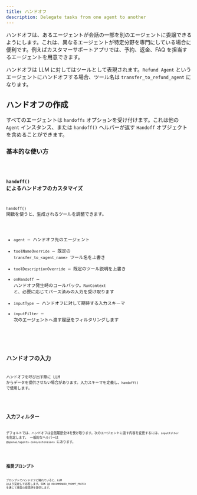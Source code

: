 ```yaml
---
title: ハンドオフ
description: Delegate tasks from one agent to another
---
```



ハンドオフは、あるエージェントが会話の一部を別のエージェントに委譲できるようにします。これは、異なるエージェントが特定分野を専門にしている場合に便利です。例えばカスタマーサポートアプリでは、予約、返金、FAQ を担当するエージェントを用意できます。

ハンドオフは LLM に対してはツールとして表現されます。`Refund Agent` というエージェントにハンドオフする場合、ツール名は `transfer_to_refund_agent` になります。

## ハンドオフの作成

すべてのエージェントは `handoffs` オプションを受け付けます。これは他の `Agent` インスタンス、または `handoff()` ヘルパーが返す `Handoff` オブジェクトを含めることができます。

### 基本的な使い方

<Code lang="typescript" code={basicUsageExample} title="基本的なハンドオフ" />

### `handoff()` によるハンドオフのカスタマイズ

`handoff()` 関数を使うと、生成されるツールを調整できます。

- `agent` – ハンドオフ先のエージェント
- `toolNameOverride` – 既定の `transfer_to_<agent_name>` ツール名を上書き
- `toolDescriptionOverride` – 既定のツール説明を上書き
- `onHandoff` – ハンドオフ発生時のコールバック。`RunContext` と、必要に応じてパース済みの入力を受け取ります
- `inputType` – ハンドオフに対して期待する入力スキーマ
- `inputFilter` – 次のエージェントへ渡す履歴をフィルタリングします

<Code
  lang="typescript"
  code={customizeHandoffExample}
  title="カスタマイズしたハンドオフ"
/>

## ハンドオフの入力

ハンドオフを呼び出す際に LLM からデータを提供させたい場合があります。入力スキーマを定義し、`handoff()` で使用します。

<Code lang="typescript" code={handoffInputExample} title="ハンドオフの入力" />

## 入力フィルター

デフォルトでは、ハンドオフは会話履歴全体を受け取ります。次のエージェントに渡す内容を変更するには、`inputFilter` を指定します。
一般的なヘルパーは `@openai/agents-core/extensions` にあります。

<Code lang="typescript" code={inputFilterExample} title="入力フィルター" />

## 推奨プロンプト

プロンプトでハンドオフに触れていると、LLM はより安定して応答します。SDK は `RECOMMENDED_PROMPT_PREFIX` を通じて推奨の接頭辞を提供します。

<Code
  lang="typescript"
  code={recommendedPromptExample}
  title="推奨プロンプト"
/>
